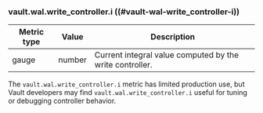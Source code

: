 ### vault.wal.write_controller.i ((#vault-wal-write_controller-i))

Metric type | Value   | Description
----------- | ------- | -----------
gauge       | number  | Current integral value computed by the write controller.


The `vault.wal.write_controller.i` metric has limited production use, but Vault
developers may find `vault.wal.write_controller.i` useful for tuning or
debugging controller behavior.
